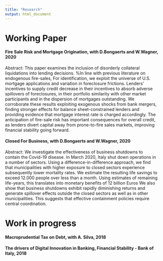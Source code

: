 ```yaml
---
title: "Research"
output: html_document
---
```


# Working Paper

#### **Fire Sale Risk and Mortgage Origination**, with D.Bongaerts and W.Wagner, 2020

Abstract: This paper examines the inclusion of disorderly collateral liquidations into lending decisions. %In line with previous literature on endogenous fire-sales, For identification, we exploit the universe of U.S. mortgage applications and variation in foreclosure frictions. Lenders' incentives to supply credit decrease in their \textit{ex post} incentives to absorb adverse spillovers of foreclosures, in their portfolio similarity with other market participants and in the dispersion of mortgages outstanding. We corroborate these results exploiting exogenous shocks from bank mergers, finding stronger effects for balance sheet-constrained lenders and providing evidence that mortgage interest rate is charged accordingly. The anticipation of fire-sale risk has important consequences for overall credit, as lenders divert capital away from prone-to-fire sales markets, improving financial stability going forward.

#### **Closed For Business**, with D.Bongaerts and W.Wagner, 2020

Abstract: We investigate the effectiveness of business shutdowns to contain the Covid-19 disease. In March 2020, Italy shut down operations in a number of sectors. Using a difference-in-difference approach, we find that municipalities
with higher exposure to closed sectors experience subsequently lower mortality rates. We estimate the resulting life savings to exceed 12.000 people over less than a month. Using estimates of remaining life-years, this translates
into monetary benefits of 12 billion Euros We also show that business shutdowns exhibit rapidly diminishing returns and generate spillover effects outside the closed sectors as well as in other municipalities. This suggests that effective containment policies require central coordination.

# Work in progress

#### **Macroprudential Tax on Debt**, with A. Silva, 2018

#### **The drivers of Digital Innovation in Banking**, Financial Stability - Bank of Italy, 2018
 
